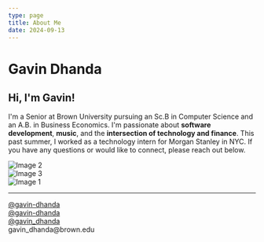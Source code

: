 ```yaml
---
type: page
title: About Me
date: 2024-09-13
---
```



# Gavin Dhanda

<h2 className={styles.welcomeGradient}> Hi, I'm Gavin! </h2>

<p> I'm a Senior at Brown University pursuing an Sc.B in Computer Science and an A.B. in Business Economics. I'm passionate about <b> software development</b>, <b>music</b>, and the <b>intersection of technology and finance</b>. This past summer, I worked as a technology intern for Morgan Stanley in NYC. If you have any questions or would like to connect, please reach out below. </p>

<div className={styles.imageRow}>
  <div className={styles.imageContainer}>
    <img src="/images/aboutme/guitar.jpg" alt="Image 2" className={styles.edgeImage} />
  </div>
  <div className={styles.imageContainer}>
    <img src="/images/aboutme/ranch.jpg" alt="Image 3" className={styles.midImage} />
  </div>
  <div className={styles.imageContainer}>
    <img src="/images/aboutme/golf.jpg" alt="Image 1" className={styles.edgeImage} style={{ animationDelay: '2500ms' }}/>
  </div>
  
</div>

---
<div style={{ lineHeight: '0.2em' }}>
<div className={styles.iconContainer}>
  <Icon name="linkedin" size="1.5em" />
  <a href="https://linkedin.com/in/gavin-dhanda" target="_blank" rel="noopener noreferrer" >
    @gavin-dhanda
  </a>
</div>

<div className={styles.iconContainer}>
  <Icon name="github" size="1.5em"/>
  <a href="https://github.com/gavin-dhanda" target="_blank" rel="noopener noreferrer" >
    @gavin-dhanda
  </a>
</div>

<div className={styles.iconContainer}>
  <Icon name="instagram" size="1.5em" />
  <a href="https://instagram.com/gavin_dhanda/" target="_blank" rel="noopener noreferrer" >
    @gavin_dhanda
  </a>
</div>

<div className={styles.iconContainer}>
  <Icon name="email" size="1.5em" />
  gavin_dhanda@brown.edu 
</div>
</div>
